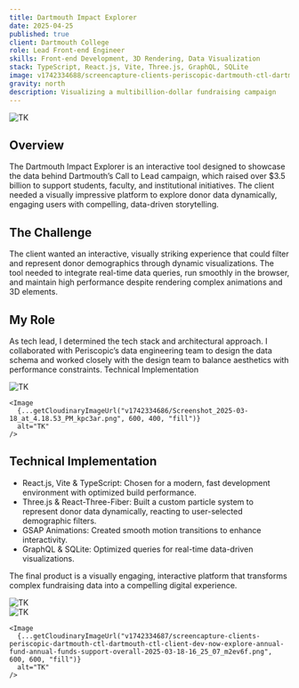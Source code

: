 ```yaml
---
title: Dartmouth Impact Explorer
date: 2025-04-25
published: true
client: Dartmouth College
role: Lead Front-end Engineer
skills: Front-end Development, 3D Rendering, Data Visualization
stack: TypeScript, React.js, Vite, Three.js, GraphQL, SQLite
image: v1742334688/screencapture-clients-periscopic-dartmouth-ctl-dartmouth-ctl-client-dev-now-explore-annual-fund-annual-funds-support-overall-2025-03-18-16_22_42_hwirbn.png
gravity: north
description: Visualizing a multibillion-dollar fundraising campaign
---
```



<div class="image-layout">
  <div class="image-full-width">
    <Image
      {...getCloudinaryImageUrl("v1742334688/screencapture-clients-periscopic-dartmouth-ctl-dartmouth-ctl-client-dev-now-explore-annual-fund-annual-funds-support-overall-2025-03-18-16_22_42_hwirbn.png", 1200, 600, "fill", "north")}
      alt="TK"
    />
  </div>
</div>

## Overview
The Dartmouth Impact Explorer is an interactive tool designed to showcase the data behind Dartmouth’s Call to Lead campaign, which raised over $3.5 billion to support students, faculty, and institutional initiatives. The client needed a visually impressive platform to explore donor data dynamically, engaging users with compelling, data-driven storytelling.

## The Challenge
The client wanted an interactive, visually striking experience that could filter and represent donor demographics through dynamic visualizations. The tool needed to integrate real-time data queries, run smoothly in the browser, and maintain high performance despite rendering complex animations and 3D elements.

## My Role
As tech lead, I determined the tech stack and architectural approach. I collaborated with Periscopic’s data engineering team to design the data schema and worked closely with the design team to balance aesthetics with performance constraints.
Technical Implementation

<div class="image-layout">
  <div class="image-grid grid-2">
    <Image
      {...getCloudinaryImageUrl("v1742334679/Screenshot_2025-03-18_at_4.18.48_PM_wsosus.png", 600, 400, "fill")}
      alt="TK"
    />
    
    <Image
      {...getCloudinaryImageUrl("v1742334686/Screenshot_2025-03-18_at_4.18.53_PM_kpc3ar.png", 600, 400, "fill")}
      alt="TK"
    />
  </div>
</div>

## Technical Implementation
- React.js, Vite & TypeScript: Chosen for a modern, fast development environment with optimized build performance.
- Three.js & React-Three-Fiber: Built a custom particle system to represent donor data dynamically, reacting to user-selected demographic filters.
- GSAP Animations: Created smooth motion transitions to enhance interactivity.
- GraphQL & SQLite: Optimized queries for real-time data-driven visualizations.

The final product is a visually engaging, interactive platform that transforms complex fundraising data into a compelling digital experience.

<div class="image-layout">
  <div class="image-full-width">
    <Image
      {...getCloudinaryImageUrl("v1742334689/Screenshot_2025-03-18_at_4.19.36_PM_kv4h29.png", 1200, 600, "fill", "north")}
      alt="TK"
    />
  </div>

  <div class="image-grid grid-2">
    <Image
      {...getCloudinaryImageUrl("v1742334684/screencapture-clients-periscopic-dartmouth-ctl-dartmouth-ctl-client-dev-now-explore-annual-fund-annual-funds-support-overall-2025-03-18-16_23_21_qv3xav.png", 600, 600, "fill")}
      alt="TK"
    />

    <Image
      {...getCloudinaryImageUrl("v1742334687/screencapture-clients-periscopic-dartmouth-ctl-dartmouth-ctl-client-dev-now-explore-annual-fund-annual-funds-support-overall-2025-03-18-16_25_07_m2ev6f.png", 600, 600, "fill")}
      alt="TK"
    />
  </div>
</div>


